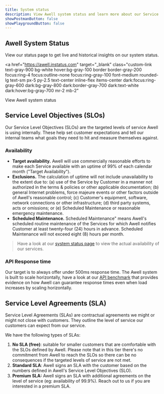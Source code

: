 ```yaml
---
title: System status
description: View Awell system status and learn more about our Service Level Objectives and Agreements.
showPostmanButton: false
showPlaygroundButton: false
---
```


## Awell System Status

View our status page to get live and historical insights on our system status.

<a
  href="https://awell.instatus.com"
  target="_blank"
  class="custom-link text-gray-900 bg-white hover:bg-gray-100 border border-gray-200 focus:ring-4 focus:outline-none focus:ring-gray-100 font-medium rounded-lg text-sm px-5 py-2.5 text-center inline-flex items-center dark:focus:ring-gray-600 dark:bg-gray-800 dark:border-gray-700 dark:text-white dark:hover:bg-gray-700 mr-2 mb-2"
>
  <div className="mr-2 -ml-1 w-2 h-2 bg-green-500 rounded-full"></div>
  View Awell system status
</a>

## Service Level Objectives (SLOs)

Our Service Level Objectives (SLOs) are the targeted levels of service Awell is using internally. These help set customer expectations and tell our internal teams what goals they need to hit and measure themselves against.

### Availability

- **Target availability.** Awell will use commercially reasonable efforts to make each Service available with an <span className='underline'>uptime of 99%</span> of each calendar month ("Target Availability").
- **Exclusions.** The calculation of uptime will not include unavailability to the extent due to: (a) use of the Service by Customer in a manner not authorized in the terms & policies or other applicable documentation; (b) general Internet problems, force majeure events or other factors outside of Awell's reasonable control; (c) Customer's equipment, software, network connections or other infrastructure; (d) third party systems, acts or omissions; or (e) Scheduled Maintenance or reasonable emergency maintenance.
- **Scheduled Maintenance.** Scheduled Maintenance" means Awell's scheduled routine maintenance of the Services for which Awell notifies Customer at least twenty-four (24) hours in advance. Scheduled Maintenance will not exceed eight (8) hours per month.

> Have a look at our [system status page](https://awell.instatus.com) to view the actual availability of our services.

### API Response time

Our target is to always offer under 500ms response time. The Awell system is built to scale horizontally, have a look at our [API benchmark](/documents/orchestration-api-benchmark) that provides evidence on how Awell can guarantee response times even when load increases by scaling horizontally.

## Service Level Agreements (SLA)

Service Level Agreements (SLAs) are contractual agreements we might or might not close with customers. They outline the level of service our customers can expect from our service.

We have the following types of SLAs:

1. **No SLA (free)**: suitable for smaller customers that are comfortable with the SLOs defined by Awell. Please note that in this tier there's no commitment from Awell to reach the SLOs so there can be no consequences if the targeted levels of service are not met.
2. **Standard SLA**: Awell signs an SLA with the customer based on the numbers defined in Awell's Service Level Objectives (SLO).
3. **Premium SLA:** Awell signs an SLA with additional agreements on the level of service (eg: availability of 99.9%). Reach out to us if you are interested in a premium SLA.
